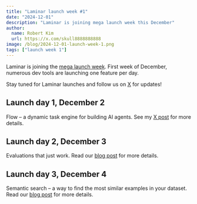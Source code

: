 ```yaml
---
title: "Laminar launch week #1"
date: "2024-12-01"
description: "Laminar is joining mega launch week this December"
author:
  name: Robert Kim
  url: https://x.com/skull8888888888
image: /blog/2024-12-01-launch-week-1.png
tags: ["launch week 1"]
---
```


Laminar is joining the [mega launch week](https://launchweek.dev/lw/mega). First week of December, numerous dev tools are 
launching one feature per day.

Stay tuned for Laminar launches and follow us on [X](https://x.com/skull8888888888) for updates!

## Launch day 1, December 2

Flow – a dynamic task engine for building AI agents. See my [X post](https://x.com/skull8888888888/status/1863661536180572412)
for more details.

## Launch day 2, December 3

Evaluations that just work. Read our [blog post](/blog/2024-12-03-evals)
for more details.

## Launch day 3, December 4

Semantic search – a way to find the most similar examples in your dataset. Read our
[blog post](/blog/2024-12-04-semantic-search) for more details.
